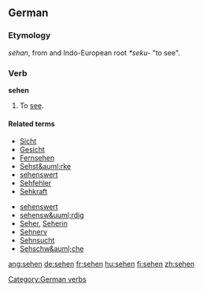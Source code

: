 ==German==
===Etymology===
{{OHG.}} ''sehan'', from and Indo-European root ''*seku-'' "to see".
===Verb===
'''sehen'''

#To [[see]].

====Related terms====
{{top}}
*[[Sicht]]
*[[Gesicht]]
*[[Fernsehen]]
*[[Sehst&auml;rke]]
*[[sehenswert]]
*[[Sehfehler]]
*[[Sehkraft]]
{{mid}}
*[[sehenswert]]
*[[sehensw&uuml;rdig]]
*[[Seher]], [[Seherin]]
*[[Sehnerv]]
*[[Sehnsucht]]
*[[Sehschw&auml;che]]
{{bottom}}

[[Category:German verbs]]

[[ang:sehen]]
[[de:sehen]]
[[fr:sehen]]
[[hu:sehen]]
[[fi:sehen]]
[[zh:sehen]]
